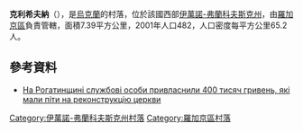 {{coord|49|29|18|N|24|36|5|E|scale:30000|display=title}}

'''克利希夫納'''（{{lang-uk|Кліщівна}}），是[[烏克蘭|烏克蘭]]的村落，位於該國西部[[伊萬諾-弗蘭科夫斯克州|伊萬諾-弗蘭科夫斯克州]]，由[[羅加京區|羅加京區]]負責管轄，面積7.39平方公里，2001年人口482，人口密度每平方公里65.2人。

==參考資料==
*[http://vikna.if.ua/news/category/all/2016/08/02/58171/view На Рогатинщині службові особи привласнили 400 тисяч гривень, які мали піти на реконструкцію церкви]

{{DEFAULTSORT:Кліщівна}}
[[Category:伊萬諾-弗蘭科夫斯克州村落|Category:伊萬諾-弗蘭科夫斯克州村落]]
[[Category:羅加京區村落|Category:羅加京區村落]]


{{IvanoFrankivsk-geo-stub}}
